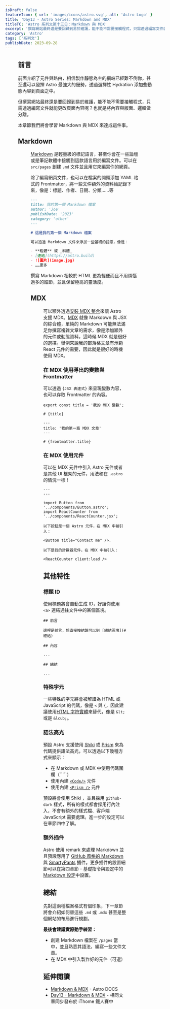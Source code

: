 ```yaml
---
isDraft: false
featureIcon: { url: 'images/icons/astro.svg', alt: 'Astro Logo' }
title: 'Day13 - Astro Series: Markdown and MDX'
titleTC: 'Astro 系列文第十三日：Markdown 與 MDX'
excerpt: '撰寫網站最終還是要回歸到易於維護，能不能不需要接觸程式，只需透過編寫文件就能更改頁面內容呢？也就是將內容與版面、邏輯做分離。本章節我們將會學習 Markdown 與 MDX 來達成這件事。'
category: 'Astro'
tags: ['系列文']
publishDate: 2023-09-28
---
```


<Figure
  width="1200"
  height="600"
  src="images/posts/ithome-astro/thumbnail/day13-markdown-and-mdx.webp"
  alt="一個漂亮的漸層背景上面有一句標題：「Markdown 與 MDX」"
/>

## 前言

前面介紹了元件與路由，相信製作靜態為主的網站已經難不倒你，甚至還可以發揮 Astro 最強大的優勢，透過選擇性 Hydration 添加些動態內容到頁面之中。

但撰寫網站最終還是要回歸到易於維護，能不能不需要接觸程式，只需透過編寫文件就能更改頁面內容呢？也就是將內容與版面、邏輯做分離。

本章節我們將會學習 Markdown 與 MDX 來達成這件事。

## Markdown

<Figure
  width="2000"
  height="943"
  src="images/posts/ithome-astro/day13-markdown-and-mdx/markdown-cheatsheet.webp"
  alt="Markdown 懶人包"
/>

[Markdown](https://daringfireball.net/projects/markdown/) 是輕量級的標記語言，甚至你會在一些論壇或是筆記軟體中接觸到這款語言用於編寫文件。可以在 `src/pages` 創建 `.md` 文件並且用它來編寫你的網頁。

除了編寫網頁文件，也可以在檔案的開頭添加 YAML 格式的 Frontmatter，將一些文件額外的資料給記錄下來，像是：標題、作者、日期、分類……等

```markdown
---
title: 我的第一個 Markdown 檔案
author: 'Joe'
publishDate: '2023'
category: 'other'
---

# 這是我的第一個 Markdown 檔案

可以透過 Markdown 文件來添加一些基礎的語意，像是：

- **粗體** 或 _斜體_
- [連結](https://astro.build)
- ![圖片](image.jpg)
- ……更多
```

撰寫 Markdown 相較於 HTML 更為輕便而且不用煩惱過多的細節，並且保留極高的靈活度。

## MDX

<Figure
  width="1100"
  height="504"
  src="images/posts/ithome-astro/day13-markdown-and-mdx/mdx-chart.webp"
  alt="左邊是一段 MDX 代碼，右邊是一個由 MDX 產生的畫面"
/>

可以額外透過[安裝 MDX 整合](https://docs.astro.build/en/guides/integrations-guide/mdx/)來讓 Astro 支援 MDX。[MDX](https://mdxjs.com/) 就像 Markdown 與 JSX 的綜合體，單純的 Markdown 可能無法滿足你撰寫複雜文章的需求，像是添加額外的元件或動態資料，這時候 MDX 就是很好的選擇。舉例來說我的部落格文章有示範 React 元件的需要，因此就是很好的時機使用 MDX。

### 在 MDX 使用導出的變數與 Frontmatter

可以透過 `{JSX 表達式}` 來呈現變數內容，也可以存取 Frontmatter 的內容。

```mdx
export const title = '我的 MDX 變數';

# {title}
```

```mdx
---
title: '我的第一篇 MDX 文章'
---

# {frontmatter.title}
```

### 在 MDX 使用元件

可以在 MDX 元件中引入 Astro 元件或者是其他 UI 框架的元件，用法和在 `.astro` 的情況一樣！

```mdx
---
---

import Button from '../components/Button.astro';
import ReactCounter from '../components/ReactCounter.jsx';

以下按鈕是一個 Astro 元件，在 MDX 中被引入：

<Button title="Contact me" />.

以下是我的計數器元件，在 MDX 中被引入：

<ReactCounter client:load />
```

## 其他特性

### 標題 ID

使用標題將會自動生成 ID，好讓你使用 `<a>` 連結通往文件中的某個區塊。

```mdx
## 前言

這裡是前言，想直接按結論可以到 [總結區塊](#總結)

## 內容

...

## 總結

...
```

### 特殊字元

一些特殊的字元將會被解讀為 HTML 或 JavaScript 的代碼，像是 `<` 與 `{`，因此建議使用[HTML 字符實體](https://html.spec.whatwg.org/multipage/named-characters.html#named-character-references)來替代，像是 `&lt;` 或是 `&lcub;`。

### 語法高光

預設 Astro 支援使用 [Shiki](https://shiki.matsu.io/) 或 [Prism](https://prismjs.com/) 來為代碼提供語法高光，可以透過以下幾種方式來顯示：

- 在 Markdown 或 MDX 中使用代碼圍欄（`````）
- 使用內建 [`<Code/>`](https://docs.astro.build/en/reference/api-reference/#code-) 元件
- 使用內建 [`<Prism />`](https://docs.astro.build/en/reference/api-reference/#prism-) 元件

預設將會使用 Shiki ，並且採用 `github-dark` 樣式，所有的樣式都會採用行內注入，不會有額外的樣式檔、客戶端 JavaScript 需要處理。進一步的設定可以在章節四中了解。

### 額外插件

Astro 使用 remark 來處理 Markdown 並且預設應用了 [GitHub 風格的 Markdown](https://github.com/remarkjs/remark-gfm) 與 [SmartyPants](https://github.com/silvenon/remark-smartypants) 插件。更多插件的設置細節可以在第四章節 - 基礎指令與設定中的 [Markdown 設定](https://docs.astro.build/en/reference/configuration-reference/#markdown-options)中設置。

## 總結

先對這兩種檔案格式有個印象，下一章節將會介紹如何替這些 `.md` 或 `.mdx` 甚至是整個網站的布局進行規劃。

**最後會建議實際動手練習：**

- 創建 Markdown 檔案在 `/pages` 當中，並且熟悉其語法，編寫一些文件文章。
- 在 MDX 中引入製作好的元件（可選）

## 延伸閱讀

- [Markdown & MDX](https://docs.astro.build/en/guides/markdown-content/) - Astro DOCS
- [Day13 - Markdown & MDX](https://ithelp.ithome.com.tw/articles/10330095) - 相同文章同步發布於 iThome 鐵人賽中
